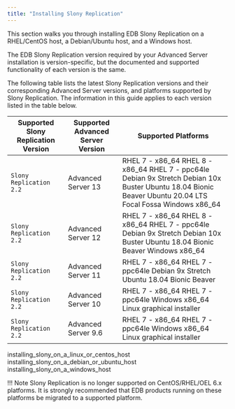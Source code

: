 ```yaml
---
title: "Installing Slony Replication"
---
```


<div id="installing_slony" class="registered_link"></div>

This section walks you through installing EDB Slony Replication on a RHEL/CentOS host, a Debian/Ubuntu host, and a Windows host.

The EDB Slony Replication version required by your Advanced Server installation is version-specific, but the documented and supported functionality of each version is the same.

The following table lists the latest Slony Replication versions and their corresponding Advanced Server versions, and platforms supported by Slony Replication. The information in this guide applies to each version listed in the table below.

| **Supported Slony Replication Version** | **Supported Advanced Server Version** | **Supported Platforms**                                                                                                                                     |
| --------------------------------------- | ------------------------------------- | ----------------------------------------------------------------------------------------------------------------------------------------------------------- |
| `Slony Replication 2.2`                 | Advanced Server 13                    | RHEL 7 - x86_64 RHEL 8 - x86_64 RHEL 7 - ppc64le Debian 9x Stretch Debian 10x Buster Ubuntu 18.04 Bionic Beaver Ubuntu 20.04 LTS Focal Fossa Windows x86_64 |
| `Slony Replication 2.2`                 | Advanced Server 12                    | RHEL 7 - x86_64 RHEL 8 - x86_64 RHEL 7 - ppc64le Debian 9x Stretch Debian 10x Buster Ubuntu 18.04 Bionic Beaver Windows x86_64                              |
| `Slony Replication 2.2`                 | Advanced Server 11                    | RHEL 7 - x86_64 RHEL 7 - ppc64le Debian 9x Stretch Ubuntu 18.04 Bionic Beaver                                                                               |
| `Slony Replication 2.2`                 | Advanced Server 10                    | RHEL 7 - x86_64 RHEL 7 - ppc64le Windows x86_64 Linux graphical installer                                                                                   |
| `Slony Replication 2.2`                 | Advanced Server 9.6                   | RHEL 7 - x86_64 RHEL 7 - ppc64le Windows x86_64 Linux graphical installer                                                                                   |                                                                                  |

<div class="toctree" maxdepth="3">

installing_slony_on_a_linux_or_centos_host installing_slony_on_a_debian_or_ubuntu_host installing_slony_on_a_windows_host

</div>

!!! Note
    Slony Replication is no longer supported on CentOS/RHEL/OEL 6.x platforms. It is strongly recommended that EDB products running on these platforms be migrated to a supported platform.

